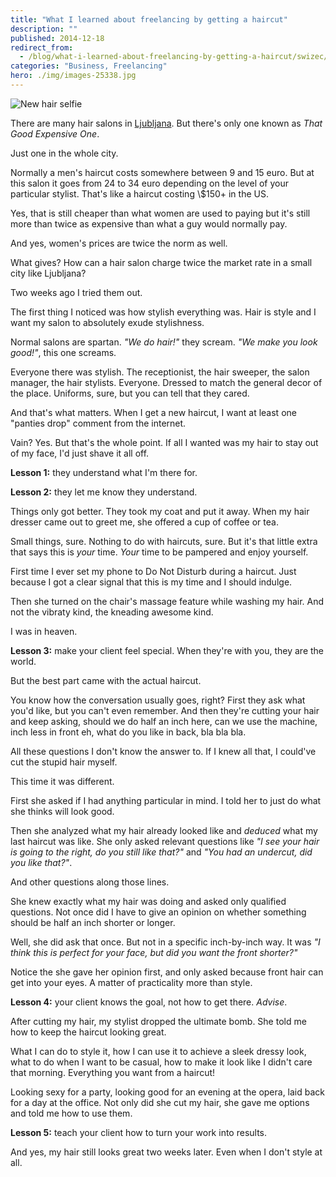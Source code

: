 ```yaml
---
title: "What I learned about freelancing by getting a haircut"
description: ""
published: 2014-12-18
redirect_from:
  - /blog/what-i-learned-about-freelancing-by-getting-a-haircut/swizec/6625
categories: "Business, Freelancing"
hero: ./img/images-25338.jpg
---
```


![New hair selfie](./img/images-25338.jpg "New hair selfie")

There are many hair salons in [Ljubljana](<http://maps.google.com/maps?ll=46.0555555556,14.5083333333&spn=0.1,0.1&q=46.0555555556,14.5083333333 (Ljubljana)&t=h> "Ljubljana"). But there's only one known as _That Good Expensive One_.

Just one in the whole city.

Normally a men's haircut costs somewhere between 9 and 15 euro. But at this salon it goes from 24 to 34 euro depending on the level of your particular stylist. That's like a haircut costing \\\$150+ in the US.

Yes, that is still cheaper than what women are used to paying but it's still more than twice as expensive than what a guy would normally pay.

And yes, women's prices are twice the norm as well.

What gives? How can a hair salon charge twice the market rate in a small city like Ljubljana?

Two weeks ago I tried them out.

The first thing I noticed was how stylish everything was. Hair is style and I want my salon to absolutely exude stylishness.

Normal salons are spartan. _"We do hair!"_ they scream. _"We make you look good!"_, this one screams.

Everyone there was stylish. The receptionist, the hair sweeper, the salon manager, the hair stylists. Everyone. Dressed to match the general decor of the place. Uniforms, sure, but you can tell that they cared.

And that's what matters. When I get a new haircut, I want at least one "panties drop" comment from the internet.

Vain? Yes. But that's the whole point. If all I wanted was my hair to stay out of my face, I'd just shave it all off.

**Lesson 1:** they understand what I'm there for.

**Lesson 2:** they let me know they understand.

Things only got better. They took my coat and put it away. When my hair dresser came out to greet me, she offered a cup of coffee or tea.

Small things, sure. Nothing to do with haircuts, sure. But it's that little extra that says this is _your_ time. _Your_ time to be pampered and enjoy yourself.

First time I ever set my phone to Do Not Disturb during a haircut. Just because I got a clear signal that this is my time and I should indulge.

Then she turned on the chair's massage feature while washing my hair. And not the vibraty kind, the kneading awesome kind.

I was in heaven.

**Lesson 3:** make your client feel special. When they're with you, they are the world.

But the best part came with the actual haircut.

You know how the conversation usually goes, right? First they ask what you'd like, but you can't even remember. And then they're cutting your hair and keep asking, should we do half an inch here, can we use the machine, inch less in front eh, what do you like in back, bla bla bla.

All these questions I don't know the answer to. If I knew all that, I could've cut the stupid hair myself.

This time it was different.

First she asked if I had anything particular in mind. I told her to just do what she thinks will look good.

Then she analyzed what my hair already looked like and _deduced_ what my last haircut was like. She only asked relevant questions like _"I see your hair is going to the right, do you still like that?"_ and _"You had an undercut, did you like that?"_.

And other questions along those lines.

She knew exactly what my hair was doing and asked only qualified questions. Not once did I have to give an opinion on whether something should be half an inch shorter or longer.

Well, she did ask that once. But not in a specific inch-by-inch way. It was _"I think this is perfect for your face, but did you want the front shorter?"_

Notice the she gave her opinion first, and only asked because front hair can get into your eyes. A matter of practicality more than style.

**Lesson 4:** your client knows the goal, not how to get there. _Advise_.

After cutting my hair, my stylist dropped the ultimate bomb. She told me how to keep the haircut looking great.

What I can do to style it, how I can use it to achieve a sleek dressy look, what to do when I want to be casual, how to make it look like I didn't care that morning. Everything you want from a haircut!

Looking sexy for a party, looking good for an evening at the opera, laid back for a day at the office. Not only did she cut my hair, she gave me options and told me how to use them.

**Lesson 5:** teach your client how to turn your work into results.

And yes, my hair still looks great two weeks later. Even when I don't style at all.
